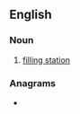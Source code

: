 ==English==
{{wikipedia}}

===Noun===
{{en-noun}}

# {{lb|en|Canada}} [[filling station]]

===Anagrams===
* {{anagrams|en|a=aabgrs|Gabars|garbas}}